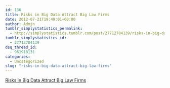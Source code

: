 ```yaml
---
id: 136
title: Risks in Big Data Attract Big Law Firms
date: 2012-07-21T19:49:01+00:00
author: Admin
tumblr_simplystatistics_permalink:
  - http://simplystatistics.tumblr.com/post/27712704139/risks-in-big-data-attract-big-law-firms
tumblr_simplystatistics_id:
  - 27712704139
dsq_thread_id:
  - 961918131
categories:
  - Uncategorized
slug: "risks-in-big-data-attract-big-law-firms"
---
```

[Risks in Big Data Attract Big Law Firms](http://www.law.com/jsp/lawtechnologynews/PubArticleLTN.jsp?id=1202563911650)
